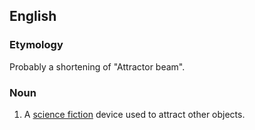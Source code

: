 ==English==

===Etymology===
Probably a shortening of "Attractor beam".

===Noun===
{{en-noun|sg=[[tractor]] [[beam]]}}
# A [[science fiction]] device used to attract other objects.